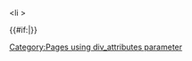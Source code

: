 <onlyinclude><li {{{div_attributes|style='width:100%; clear:both; list-style: none; padding-left:0.2em;'}}}>{{1x|{{{1}}}}} <small>{{{2|}}}</small></li>{{#if:{{{div_attributes|}}}|[[Category:Pages using div_attributes parameter]]}}</onlyinclude>